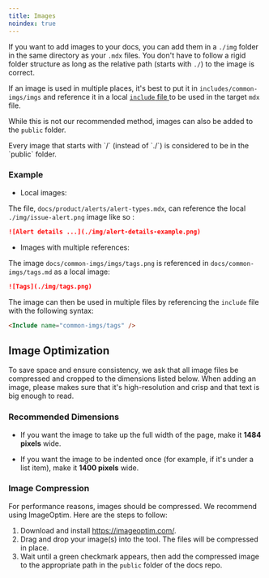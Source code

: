 ```yaml
---
title: Images
noindex: true
---
```


If you want to add images to your docs, you can add them in a `./img` folder in the same directory as your `.mdx` files.
You don't have to follow a rigid folder structure as long as the relative path (starts with `./`) to the image is correct.

If an image is used in multiple places, it's best to put it in `includes/common-imgs/imgs` and reference it in a local [`include` file ](/contributing/approach/product-docs/write-index/#includes) to be used in the target `mdx` file.

While this is not our recommended method, images can also be added to the `public` folder.

<Note>
  Every image that starts with `/` (instead of `./`) is considered to be in the `public` folder.
</Note>

### Example

- Local images:

The file, `docs/product/alerts/alert-types.mdx`, can reference the local `./img/issue-alert.png` image like so :

```markdown {filename:docs/product/alerts/alert-types.mdx}
![Alert details ...](./img/alert-details-example.png)
```

- Images with multiple references:

The image `docs/common-imgs/imgs/tags.png` is referenced in `docs/common-imgs/tags.md` as a local image:

```markdown {filename:docs/common-imgs/tags.mdx}
![Tags](./img/tags.png)
```

The image can then be used in multiple files by referencing the `include` file with the following syntax:

```markdown {filename:docs/platforms/ruby/common/enriching-events/tags/index.mdx}
<Include name="common-imgs/tags" />
```


## Image Optimization

To save space and ensure consistency, we ask that all image files be compressed and cropped to the dimensions listed below. When adding an image, please makes sure that it's high-resolution and crisp and that text is big enough to read.

### Recommended Dimensions
- If you want the image to take up the full width of the page, make it **1484 pixels** wide.

- If you want the image to be indented once (for example, if it's under a list item), make it **1400 pixels** wide.

### Image Compression

For performance reasons, images should be compressed. We recommend using ImageOptim. Here are the steps to follow:

1. Download and install https://imageoptim.com/.
2. Drag and drop your image(s) into the tool. The files will be compressed in place.
3. Wait until a green checkmark appears, then add the compressed image to the appropriate path in the `public` folder of the docs repo.

